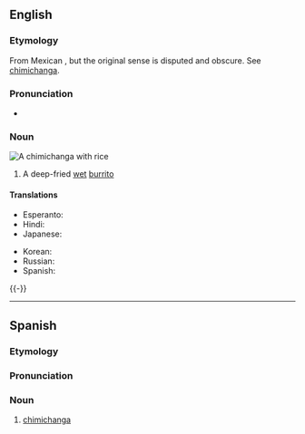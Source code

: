 ==English==
{{wikipedia}}

===Etymology===
From Mexican {{der|en|es|chimichanga||trinket, thingamajig}}, but the original sense is disputed and obscure. See [[w:Chimichanga#Origins|chimichanga]].

===Pronunciation===
* {{IPA|en|/t͡ʃɪmiˈt͡ʃæŋɡə/|/t͡ʃimiˈt͡ʃaŋɡa/}}

===Noun===
[[Image:Chimichanga2.jpg|right|thumb|A '''chimichanga''' with rice]]
{{en-noun}}

# {{lb|en|US}} A deep-fried [[wet]] [[burrito]]

====Translations====
{{trans-top|deep-fried wet burrito}}
* Esperanto: {{t|eo|ĉimiĉango}}
* Hindi: {{t|hi|चिमीचांगा|m|sc=Deva}}
* Japanese: {{t|ja|チミチャンガ|tr=chimichanga|sc=Jpan}}
{{trans-mid}}
* Korean: {{t|ko|찌미챤가|sc=Kore}}
* Russian: {{t|ru|чимича́нга}}
* Spanish: {{t+|es|chimichanga|f}}
{{trans-bottom}}

{{-}}
{{C|en|Foods}}

----

==Spanish==

===Etymology===
{{rfe|es}}

===Pronunciation===
{{es-IPA}}

===Noun===
{{es-noun|f}}

# [[#English|chimichanga]]

{{C|es|Foods}}
